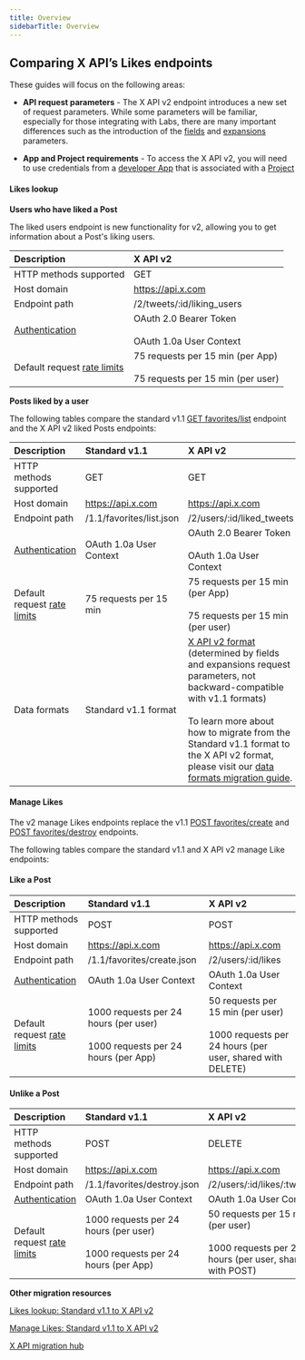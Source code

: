 ---
title: Overview
sidebarTitle: Overview
---

## Comparing X API’s Likes endpoints


These guides will focus on the following areas:

* **API request parameters** - The X API v2 endpoint introduces a new set of request parameters. While some parameters will be familiar, especially for those integrating with Labs, there are many important differences such as the introduction of the [fields](/x-api/fundamentals/fields) and [expansions](/x-api/fundamentals/expansions) parameters.

* **App and Project requirements** \- To access the X API v2, you will need to use credentials from a [developer App](/resources/fundamentals/developer-apps) that is associated with a [Project](/resources/fundamentals/projects)

#### Likes lookup
**Users who have liked a Post**

The liked users endpoint is new functionality for v2, allowing you to get information about a Post's liking users.

| Description | X API v2 |
| :--- | :--- |
| HTTP methods supported | GET |
| Host domain | https://api.x.com |
| Endpoint path | /2/tweets/:id/liking_users |
| [Authentication](/resources/fundamentals/authentication) | OAuth 2.0 Bearer Token<br/><br/>OAuth 1.0a User Context |
| Default request [rate limits](/resources/fundamentals/rate-limits) | 75 requests per 15 min (per App)<br/><br/>75 requests per 15 min (per user) |

**Posts liked by a user**

The following tables compare the standard v1.1 [GET favorites/list](https://developer.x.com/en/docs/twitter-api/v1/tweets/post-and-engage/api-reference/get-favorites-list) endpoint and the X API v2 liked Posts endpoints:

| Description | Standard v1.1 | X API v2 |
| :--- | :--- | :--- |
| HTTP methods supported | GET | GET |
| Host domain | https://api.x.com | https://api.x.com |
| Endpoint path | /1.1/favorites/list.json | /2/users/:id/liked_tweets |
| [Authentication](/resources/fundamentals/authentication) | OAuth 1.0a User Context | OAuth 2.0 Bearer Token<br/><br/>OAuth 1.0a User Context |
| Default request [rate limits](/resources/fundamentals/rate-limits) | 75 requests per 15 min | 75 requests per 15 min (per App)<br/><br/>75 requests per 15 min (per user) |
| Data formats | Standard v1.1 format | [X API v2 format](/x-api/fundamentals/data-dictionary) (determined by fields and expansions request parameters, not backward-compatible with v1.1 formats)<br/><br/>To learn more about how to migrate from the Standard v1.1 format to the X API v2 format, please visit our [data formats migration guide](/x-api/migrate/data-format-migration). |


#### Manage Likes

The v2 manage Likes endpoints replace the v1.1 [POST favorites/create](https://developer.x.com/en/docs/twitter-api/v1/tweets/post-and-engage/api-reference/post-favorites-create) and [POST favorites/destroy](https://developer.x.com/en/docs/twitter-api/v1/tweets/post-and-engage/api-reference/post-favorites-destroy) endpoints.

The following tables compare the standard v1.1 and X API v2 manage Like endpoints:

#### Like a Post

| Description | Standard v1.1 | X API v2 |
| :--- | :--- | :--- |
| HTTP methods supported | POST | POST |
| Host domain | https://api.x.com | https://api.x.com |
| Endpoint path | /1.1/favorites/create.json | /2/users/:id/likes |
| [Authentication](/resources/fundamentals/authentication) | OAuth 1.0a User Context | OAuth 1.0a User Context |
| Default request [rate limits](/resources/fundamentals/rate-limits) | 1000 requests per 24 hours (per user)<br/><br/>1000 requests per 24 hours (per App) | 50 requests per 15 min (per user)<br/><br/>1000 requests per 24 hours (per user, shared with DELETE) |

#### Unlike a Post

| Description | Standard v1.1 | X API v2 |
| :--- | :--- | :--- |
| HTTP methods supported | POST | DELETE |
| Host domain | https://api.x.com | https://api.x.com |
| Endpoint path | /1.1/favorites/destroy.json | /2/users/:id/likes/:tweet_id |
| [Authentication](/resources/fundamentals/authentication) | OAuth 1.0a User Context | OAuth 1.0a User Context |
| Default request [rate limits](/resources/fundamentals/rate-limits) | 1000 requests per 24 hours (per user)<br/><br/>1000 requests per 24 hours (per App) | 50 requests per 15 min (per user)<br/><br/>1000 requests per 24 hours (per user, shared with POST) |

**Other migration resources**

[Likes lookup: Standard v1.1 to X API v2](/x-api/posts/likes/migrate/likes-lookup-standard-to-twitter-api-v2)

[Manage Likes: Standard v1.1 to X API v2](/x-api/posts/likes#manage-likes-standard-v1-1-compared-to-x-api-v2)

[X API migration hub](/x-api/migrate/overview)